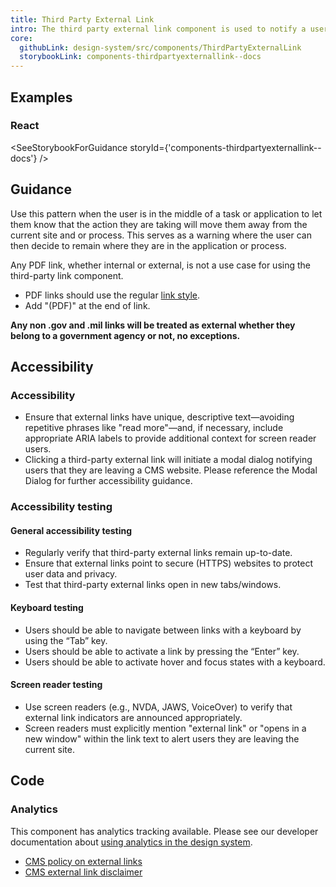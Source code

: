```yaml
---
title: Third Party External Link
intro: The third party external link component is used to notify a user that the action they are taking will take them to a new external website.
core:
  githubLink: design-system/src/components/ThirdPartyExternalLink
  storybookLink: components-thirdpartyexternallink--docs
---
```


## Examples

<StorybookExample
  componentName="ThirdPartyExternalLink"
  storyId="components-thirdpartyexternallink--default"
  minHeight={450}
/>

### React

<SeeStorybookForGuidance storyId={'components-thirdpartyexternallink--docs'} />

## Guidance

Use this pattern when the user is in the middle of a task or application to let them know that the action they are taking will move them away from the current site and or process. This serves as a warning where the user can then decide to remain where they are in the application or process.

Any PDF link, whether internal or external, is not a use case for using the third-party link component.

- PDF links should use the regular [link style](/foundation/typography/links/).
- Add "(PDF)" at the end of link.

**Any non .gov and .mil links will be treated as external whether they belong to a government agency or not, no exceptions.**

## Accessibility

### Accessibility
- Ensure that external links have unique, descriptive text—avoiding repetitive phrases like "read more"—and, if necessary, include appropriate ARIA labels to provide additional context for screen reader users.
- Clicking a third-party external link will initiate a modal dialog notifying users that they are leaving a CMS website. Please reference the Modal Dialog for further accessibility guidance.

### Accessibility testing

#### General accessibility testing
- Regularly verify that third-party external links remain up-to-date.
- Ensure that external links point to secure (HTTPS) websites to protect user data and privacy.
- Test that third-party external links open in new tabs/windows.

#### Keyboard testing
- Users should be able to navigate between links with a keyboard by using the “Tab” key. 
- Users should be able to activate a link by pressing the “Enter” key.
- Users should be able to activate hover and focus states with a keyboard.

#### Screen reader testing
- Use screen readers (e.g., NVDA, JAWS, VoiceOver) to verify that external link indicators are announced appropriately.
- Screen readers must explicitly mention "external link" or "opens in a new window" within the link text to alert users they are leaving the current site.

## Code

### Analytics

This component has analytics tracking available. Please see our developer documentation about [using analytics in the design system](/getting-started/for-developers/#analytics).

- [CMS policy on external links](https://www.cms.gov/About-CMS/Agency-Information/Aboutwebsite/PolicyforLinkingtoOutsideWebsites.html)
- [CMS external link disclaimer](https://www.cms.gov/About-CMS/Agency-Information/Aboutwebsite/External-Link-Disclaimer.html)
